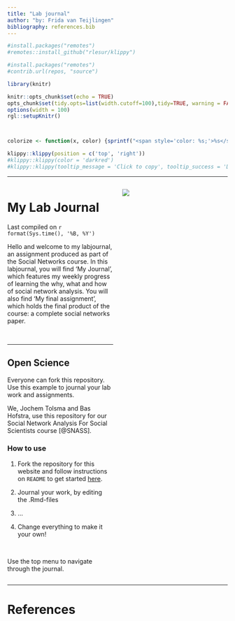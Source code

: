 ```yaml
---
title: "Lab journal"
author: "by: Frida van Teijlingen"
bibliography: references.bib
---
```


```r
#install.packages("remotes")
#remotes::install_github("rlesur/klippy")

#install.packages("remotes")
#contrib.url(repos, "source")
```

```r
library(knitr)

knitr::opts_chunk$set(echo = TRUE)
opts_chunk$set(tidy.opts=list(width.cutoff=100),tidy=TRUE, warning = FALSE, message = FALSE,comment = "#>", cache=TRUE, class.source=c("test"), class.output=c("test2"))
options(width = 100)
rgl::setupKnitr()



colorize <- function(x, color) {sprintf("<span style='color: %s;'>%s</span>", color, x) }

```

```r
klippy::klippy(position = c('top', 'right'))
#klippy::klippy(color = 'darkred')
#klippy::klippy(tooltip_message = 'Click to copy', tooltip_success = 'Done')
```

------------------------------------------------------------------------

```{=html}
<!--- This is the best way to write a comment. 
It also demonstrate, you can add html directly in your rmarkdown file. See: https://www.w3schools.com/html/html_comments.asp --->
```
```{=html}
<!--- to use a multi column page we use Pandoc's fenced Div. 
see here: https://bookdown.org/yihui/rmarkdown-cookbook/multi-column.html 
But please note, we are not here to make a beautiful website, our intention is just to have a quick lab journal up and running --->
```
::: columns
::: {.column width="50%"}
# My Lab Journal

Last compiled on `r format(Sys.time(), '%B, %Y')`

Hello and welcome to my labjournal, an assignment produced as part of the Social Networks course. In this labjournal, you will find 'My Journal', which features my weekly progress of learning the why, what and how of social network analysis. You will also find 'My final assignment', which holds the final product of the course: a complete social networks paper.

<br>

------------------------------------------------------------------------

## Open Science

Everyone can fork this repository. Use this example to journal your lab work and assignments.

We, Jochem Tolsma and Bas Hofstra, use this repository for our Social Network Analysis For Social Scientists course [@SNASS]. <!--- this is a reference, stored in references.bib. It will be automatically added at the bottom of the page --->

### How to use

1.  Fork the repository for this website and follow instructions on `README` to get started [here](https://github.com/JochemTolsma/labjournal).

2.  Journal your work, by editing the .Rmd-files

3.  ...

4.  Change everything to make it your own!

<br>

Use the top menu to navigate through the journal.

:::

::: {.column width="50%"}
![](images/collabs.jpg)
:::
:::



------------------------------------------------------------------------

# References

